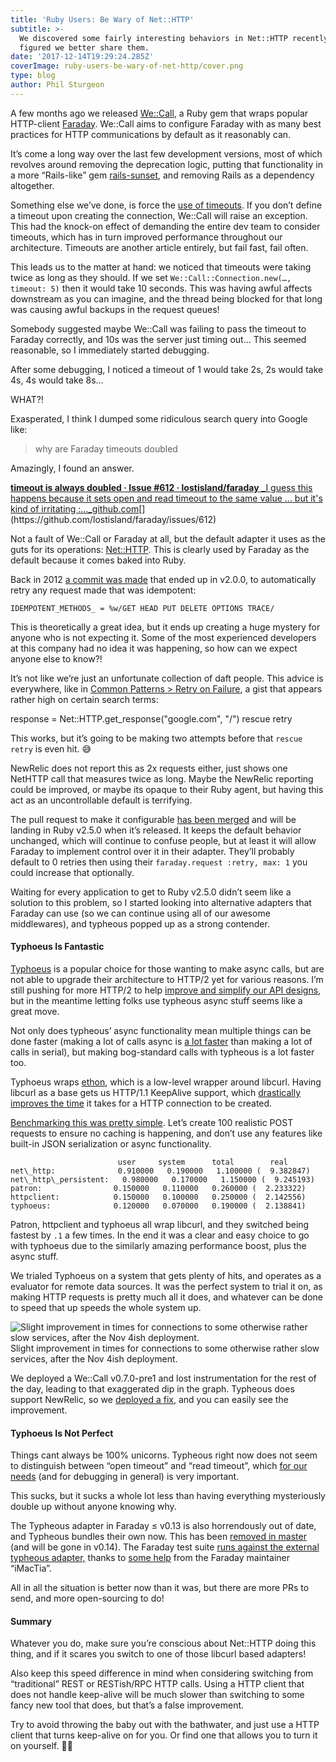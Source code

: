 ```yaml
---
title: 'Ruby Users: Be Wary of Net::HTTP'
subtitle: >-
  We discovered some fairly interesting behaviors in Net::HTTP recently, and
  figured we better share them.
date: '2017-12-14T19:29:24.285Z'
coverImage: ruby-users-be-wary-of-net-http/cover.png
type: blog
author: Phil Sturgeon
---
```


A few months ago we released [We::Call](https://github.com/wework/we-call-gem), a Ruby gem that wraps popular HTTP-client [Faraday](https://github.com/lostisland/faraday/). We::Call aims to configure Faraday with as many best practices for HTTP communications by default as it reasonably can.

It’s come a long way over the last few development versions, most of which revolves around removing the deprecation logic, putting that functionality in a more “Rails-like” gem [rails-sunset](https://github.com/wework/rails-sunset), and removing Rails as a dependency altogether.

Something else we’ve done, is force the [use of timeouts](https://github.com/wework/we-call-gem#timeouts). If you don’t define a timeout upon creating the connection, We::Call will raise an exception. This had the knock-on effect of demanding the entire dev team to consider timeouts, which has in turn improved performance throughout our architecture. Timeouts are another article entirely, but fail fast, fail often.

This leads us to the matter at hand: we noticed that timeouts were taking twice as long as they should. If we set `We::Call::Connection.new(…, timeout: 5)` then it would take 10 seconds. This was having awful affects downstream as you can imagine, and the thread being blocked for that long was causing awful backups in the request queues!

Somebody suggested maybe We::Call was failing to pass the timeout to Faraday correctly, and 10s was the server just timing out… This seemed reasonable, so I immediately started debugging.

After some debugging, I noticed a timeout of 1 would take 2s, 2s would take 4s, 4s would take 8s…

WHAT?!

Exasperated, I think I dumped some ridiculous search query into Google like:

> why are Faraday timeouts doubled

Amazingly, I found an answer.

[**timeout is always doubled · Issue #612 · lostisland/faraday**
_I guess this happens because it sets open and read timeout to the same value ... but it's kind of irritating :…_github.com](https://github.com/lostisland/faraday/issues/612 "https://github.com/lostisland/faraday/issues/612")[](https://github.com/lostisland/faraday/issues/612)

Not a fault of We::Call or Faraday at all, but the default adapter it uses as the guts for its operations: [Net::HTTP](http://ruby-doc.org/stdlib-2.4.2/libdoc/net/http/rdoc/Net/HTTP.html). This is clearly used by Faraday as the default because it comes baked into Ruby.

Back in 2012 [a commit was made](https://github.com/ruby/ruby/commit/bee7ccddd254c7b6e781f5ea9bbf651b50b590ee) that ended up in v2.0.0, to automatically retry any request made that was idempotent:

```
IDEMPOTENT_METHODS_ = %w/GET HEAD PUT DELETE OPTIONS TRACE/
```

This is theoretically a great idea, but it ends up creating a huge mystery for anyone who is not expecting it. Some of the most experienced developers at this company had no idea it was happening, so how can we expect anyone else to know?!

It’s not like we’re just an unfortunate collection of daft people. This advice is everywhere, like in [Common Patterns > Retry on Failure](https://github.com/jordansissel/software-patterns/tree/master/retry-on-failure/ruby), a gist that appears rather high on certain search terms:

response = Net::HTTP.get\_response("google.com", "/") rescue retry

This works, but it’s going to be making two attempts before that `rescue retry` is even hit. 😅

NewRelic does not report this as 2x requests either, just shows one NetHTTP call that measures twice as long. Maybe the NewRelic reporting could be improved, or maybe its opaque to their Ruby agent, but having this act as an uncontrollable default is terrifying.

The pull request to make it configurable [has been merged](https://github.com/mrkn/ruby/commit/439550a0692518bb2827ee178f2207d0687dc3c8) and will be landing in Ruby v2.5.0 when it’s released. It keeps the default behavior unchanged, which will continue to confuse people, but at least it will allow Faraday to implement control over it in their adapter. They’ll probably default to 0 retries then using their `faraday.request :retry, max: 1` you could increase that optionally.

Waiting for every application to get to Ruby v2.5.0 didn’t seem like a solution to this problem, so I started looking into alternative adapters that Faraday can use (so we can continue using all of our awesome middlewares), and typheous popped up as a strong contender.

#### Typhoeus Is Fantastic

[Typhoeus](https://github.com/typhoeus/typhoeus) is a popular choice for those wanting to make async calls, but are not able to upgrade their architecture to HTTP/2 yet for various reasons. I’m still pushing for more HTTP/2 to help [improve and simplify our API designs](https://apisyouwonthate.com/blog/lets-stop-building-apis-around-a-network-hack), but in the meantime letting folks use typheous async stuff seems like a great move.

Not only does typheous’ async functionality mean multiple things can be done faster (making a lot of calls async is [a lot faster](https://philsturgeon.uk/php/2013/11/12/benchmarking-codswallop-nodejs-v-php/) than making a lot of calls in serial), but making bog-standard calls with typheous is a lot faster too.

Typhoeus wraps [ethon](https://github.com/typhoeus/ethon), which is a low-level wrapper around libcurl. Having libcurl as a base gets us HTTP/1.1 KeepAlive support, which [drastically improves the time](https://blog.insightdatascience.com/learning-about-the-http-connection-keep-alive-header-7ebe0efa209d) it takes for a HTTP connection to be created.

[Benchmarking this was pretty simple](https://gist.github.com/philsturgeon/f4003f5ae14ca76665d8e002824a50aa). Let’s create 100 realistic POST requests to ensure no caching is happening, and don’t use any features like built-in JSON serialization or async functionality.

                            user     system      total        real                       net\_http:              0.910000   0.190000   1.100000 (  9.382847)                       net\_http\_persistent:   0.980000   0.170000   1.150000 (  9.245193)                       patron:                0.150000   0.110000   0.260000 (  2.233322)                       httpclient:            0.150000   0.100000   0.250000 (  2.142556)                       typhoeus:              0.120000   0.070000   0.190000 (  2.138841)

Patron, httpclient and typhoeus all wrap libcurl, and they switched being fastest by `.1` a few times. In the end it was a clear and easy choice to go with typhoeus due to the similarly amazing performance boost, plus the async stuff.

We trialed Typhoeus on a system that gets plenty of hits, and operates as a evaluator for remote data sources. It was the perfect system to trial it on, as making HTTP requests is pretty much all it does, and whatever can be done to speed that up speeds the whole system up.

![Slight improvement in times for connections to some otherwise rather slow services, after the Nov 4ish deployment.](https://cdn-images-1.medium.com/max/800/1*7y995K2YUvkIHInvQYax9g.png)
Slight improvement in times for connections to some otherwise rather slow services, after the Nov 4ish deployment.

We deployed a We::Call v0.7.0-pre1 and lost instrumentation for the rest of the day, leading to that exaggerated dip in the graph. Typheous does support NewRelic, so we [deployed a fix](https://github.com/wework/we-call-gem/commit/f8e0e0da41269d07dc631d8046e02ada6319c6fb), and you can easily see the improvement.

#### Typhoeus Is Not Perfect

Things cant always be 100% unicorns. Typheous right now does not seem to distinguish between “open timeout” and “read timeout”, which [for our needs](https://github.com/lostisland/faraday/issues/718#issuecomment-344360416) (and for debugging in general) is very important.

This sucks, but it sucks a whole lot less than having everything mysteriously double up without anyone knowing why.

The Typheous adapter in Faraday ≤ v0.13 is also horrendously out of date, and Typheous bundles their own now. This has been [removed in master](https://github.com/lostisland/faraday/pull/715) (and will be gone in v0.14). The Faraday test suite [runs against the external typheous adapter,](https://github.com/lostisland/faraday/pull/745) thanks to [some help](https://github.com/lostisland/faraday/pull/748) from the Faraday maintainer “iMacTia”.

All in all the situation is better now than it was, but there are more PRs to send, and more open-sourcing to do!

#### Summary

Whatever you do, make sure you’re conscious about Net::HTTP doing this thing, and if it scares you switch to one of those libcurl based adapters!

Also keep this speed difference in mind when considering switching from “traditional” REST or RESTish/RPC HTTP calls. Using a HTTP client that does not handle keep-alive will be much slower than switching to some fancy new tool that does, but that’s a false improvement.

Try to avoid throwing the baby out with the bathwater, and just use a HTTP client that turns keep-alive on for you. Or find one that allows you to turn it on yourself. 👍🏼